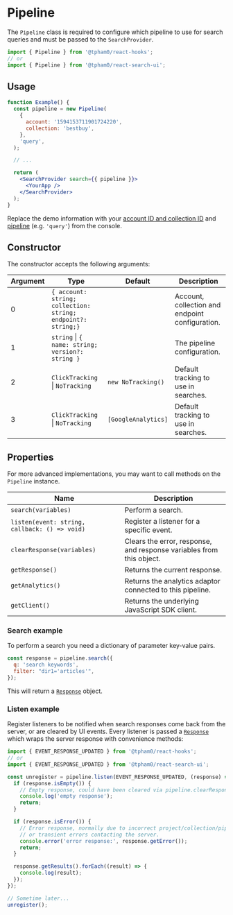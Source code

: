 
<SEO
  title="Pipeline"
  scope="Classes"
  description="The Pipeline class is required to configure which pipeline to use for search queries and must be passed to the SearchProvider."
/>

# Pipeline

The `Pipeline` class is required to configure which pipeline to use for search queries and must be passed to the `SearchProvider`.

```js
import { Pipeline } from '@tpham0/react-hooks';
// or
import { Pipeline } from '@tpham0/react-search-ui';
```

## Usage

```jsx live=false
function Example() {
  const pipeline = new Pipeline(
    {
      account: '1594153711901724220',
      collection: 'bestbuy',
    },
    'query',
  );

  // ...

  return (
    <SearchProvider search={{ pipeline }}>
      <YourApp />
    </SearchProvider>
  );
}
```

Replace the demo information with your [account ID and collection ID](https://www.sajari.com/console/collection/credentials) and [pipeline](https://www.sajari.com/console/collection/pipelines) (e.g. `'query'`) from the console.

## Constructor

The constructor accepts the following arguments:

| Argument | Type                                                         | Default             | Description                                     |
| -------- | ------------------------------------------------------------ | ------------------- | ----------------------------------------------- |
| 0        | `{ account: string; collection: string; endpoint?: string;}` |                     | Account, collection and endpoint configuration. |
| 1        | `string` \| `{ name: string; version?: string }`             |                     | The pipeline configuration.                     |
| 2        | `ClickTracking` \| `NoTracking`                              | `new NoTracking()`  | Default tracking to use in searches.            |
| 3        | `ClickTracking` \| `NoTracking`                              | `[GoogleAnalytics]` | Default tracking to use in searches.            |

## Properties

For more advanced implementations, you may want to call methods on the `Pipeline` instance.

| Name                                          | Description                                                          |
| --------------------------------------------- | -------------------------------------------------------------------- |
| `search(variables)`                           | Perform a search.                                                    |
| `listen(event: string, callback: () => void)` | Register a listener for a specific event.                            |
| `clearResponse(variables)`                    | Clears the error, response, and response variables from this object. |
| `getResponse()`                               | Returns the current response.                                        |
| `getAnalytics()`                              | Returns the analytics adaptor connected to this pipeline.            |
| `getClient()`                                 | Returns the underlying JavaScript SDK client.                        |

### Search example

To perform a search you need a dictionary of parameter key-value pairs.

```jsx live=false
const response = pipeline.search({
  q: 'search keywords',
  filter: "dir1='articles'",
});
```

This will return a [`Response`](/classes/response) object.

### Listen example

Register listeners to be notified when search responses come back from the server, or are cleared by UI events. Every listener is passed a [`Response`](/classes/response) which wraps the server response with convenience methods:

```js
import { EVENT_RESPONSE_UPDATED } from '@tpham0/react-hooks';
// or
import { EVENT_RESPONSE_UPDATED } from '@tpham0/react-search-ui';

const unregister = pipeline.listen(EVENT_RESPONSE_UPDATED, (response) => {
  if (response.isEmpty()) {
    // Empty response, could have been cleared via pipeline.clearResponse()
    console.log('empty response');
    return;
  }

  if (response.isError()) {
    // Error response, normally due to incorrect project/collection/pipeline
    // or transient errors contacting the server.
    console.error('error response:', response.getError());
    return;
  }

  response.getResults().forEach((result) => {
    console.log(result);
  });
});

// Sometime later...
unregister();
```
